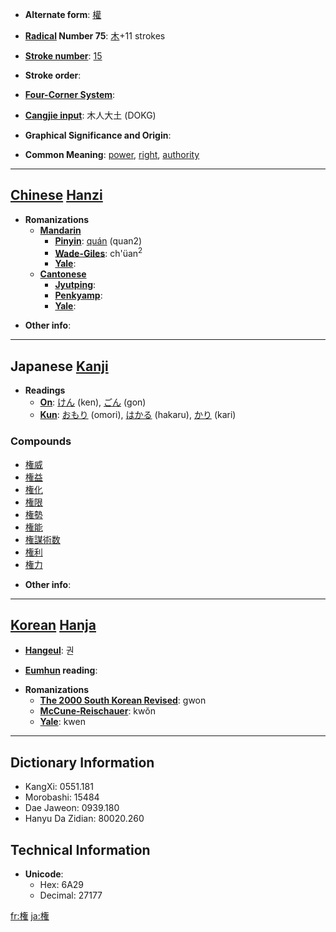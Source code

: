 * '''Alternate form''': [[權]]

* '''[[Wiktionary:Chinese radical index| Radical]] Number 75''': [[Wiktionary:Chinese radical index 木|木]]+11 strokes

* '''[[Wiktionary:Chinese total strokes index|Stroke number]]''': [[Wiktionary:Chinese total strokes index 15|15]]

* '''Stroke order''': 

* '''[[Wiktionary:Chinese four corner index|Four-Corner System]]''': 

* '''[[Wiktionary:Chinese Cangjie index|Cangjie input]]''': 木人大土 (DOKG)

* '''Graphical Significance and Origin''': 

* '''Common Meaning''': [[power]], [[right]], [[authority]]

----

== [[Chinese]] [[Hanzi]] ==

* '''Romanizations'''
** '''[[Mandarin]]'''
*** '''[[Pinyin]]''': [[quán]] (quan2)
*** '''[[Wade-Giles]]''': ch'üan<sup>2</sup>
*** '''[[Yale]]''': 
** '''[[Cantonese]]'''
*** '''[[Jyutping]]''':
*** '''[[Penkyamp]]''': 
*** '''[[Yale]]''': 

* '''Other info''': 

----

== Japanese [[Kanji]] ==

* '''Readings'''
** '''[[On]]''': [[けん]] (ken), [[ごん]] (gon)
** '''[[Kun]]''': [[おもり]] (omori), [[はかる]] (hakaru), [[かり]] (kari)

===Compounds===
*[[権威]]
*[[権益]]
*[[権化]]
*[[権限]]
*[[権勢]]
*[[権能]]
*[[権謀術数]]
*[[権利]]
*[[権力]]

* '''Other info''':  

----

== [[Korean]] [[Hanja]] ==

* '''[[Hangeul]]''': 권

* '''[[Eumhun]] reading''': 

* '''Romanizations'''
** '''[[The 2000 South Korean Revised Romanization|The 2000 South Korean Revised]]''': gwon
** '''[[McCune-Reischauer]]''': kwŏn
** '''[[Yale]]''': kwen

----

== Dictionary Information ==

* KangXi: 0551.181
* Morobashi: 15484
* Dae Jaweon: 0939.180
* Hanyu Da Zidian: 80020.260

== Technical Information ==

* '''Unicode''':
** Hex: 6A29
** Decimal: 27177

[[fr:権]]
[[ja:権]]